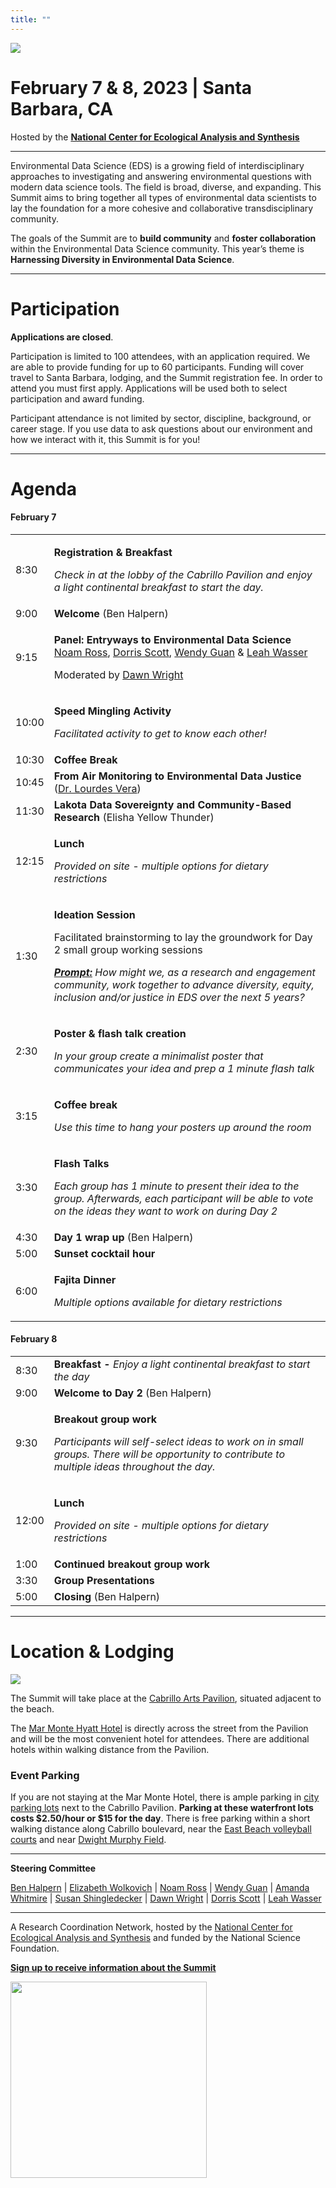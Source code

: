```yaml
---
title: ""
---
```


![](img/eds-banner-date-location.jpg){fig-align="center"}

# **February 7 & 8, 2023 \| Santa Barbara, CA**

Hosted by the [**National Center for Ecological Analysis and Synthesis**](https://www.nceas.ucsb.edu/)

------------------------------------------------------------------------

Environmental Data Science (EDS) is a growing field of interdisciplinary approaches to investigating and answering environmental questions with modern data science tools. The field is broad, diverse, and expanding. This Summit aims to bring together all types of environmental data scientists to lay the foundation for a more cohesive and collaborative transdisciplinary community.

The goals of the Summit are to **build community** and **foster collaboration** within the Environmental Data Science community. This year's theme is **Harnessing Diversity in Environmental Data Science**.

------------------------------------------------------------------------

# Participation

**Applications are closed**.

Participation is limited to 100 attendees, with an application required. We are able to provide funding for up to 60 participants. Funding will cover travel to Santa Barbara, lodging, and the Summit registration fee. In order to attend you must first apply. Applications will be used both to select participation and award funding.

Participant attendance is not limited by sector, discipline, background, or career stage. If you use data to ask questions about our environment and how we interact with it, this Summit is for you!

------------------------------------------------------------------------

# Agenda

#### **February 7**

+---------+---------------------------------------------------------------------------------------------------------------------------------------------------------------------------------------------+
| 8:30    | **Registration & Breakfast**                                                                                                                                                                |
|         |                                                                                                                                                                                             |
|         | *Check in at the lobby of the Cabrillo Pavilion and enjoy a light continental breakfast to start the day.*                                                                                  |
+---------+---------------------------------------------------------------------------------------------------------------------------------------------------------------------------------------------+
| 9:00    | **Welcome** (Ben Halpern)                                                                                                                                                                   |
+---------+---------------------------------------------------------------------------------------------------------------------------------------------------------------------------------------------+
| 9:15    | **Panel: Entryways to Environmental Data Science**\                                                                                                                                         |
|         | [Noam Ross](https://www.noamross.net/), [Dorris Scott](https://dscott.netlify.app/), [Wendy Guan](https://scholar.harvard.edu/wendy-guan/home) & [Leah Wasser](https://www.leahwasser.com/) |
|         |                                                                                                                                                                                             |
|         | Moderated by [Dawn Wright](https://dusk.geo.orst.edu/index.html)                                                                                                                            |
+---------+---------------------------------------------------------------------------------------------------------------------------------------------------------------------------------------------+
| 10:00   | **Speed Mingling Activity**                                                                                                                                                                 |
|         |                                                                                                                                                                                             |
|         | *Facilitated activity to get to know each other!*                                                                                                                                           |
+---------+---------------------------------------------------------------------------------------------------------------------------------------------------------------------------------------------+
| 10:30   | **Coffee Break**                                                                                                                                                                            |
+---------+---------------------------------------------------------------------------------------------------------------------------------------------------------------------------------------------+
| 10:45   | **From Air Monitoring to Environmental Data Justice** ([Dr. Lourdes Vera](https://lourdesvera.github.io/))                                                                                  |
+---------+---------------------------------------------------------------------------------------------------------------------------------------------------------------------------------------------+
| 11:30   | **Lakota Data Sovereignty and Community-Based Research** (Elisha Yellow Thunder)                                                                                                            |
+---------+---------------------------------------------------------------------------------------------------------------------------------------------------------------------------------------------+
| 12:15   | **Lunch**                                                                                                                                                                                   |
|         |                                                                                                                                                                                             |
|         | *Provided on site - multiple options for dietary restrictions*                                                                                                                              |
+---------+---------------------------------------------------------------------------------------------------------------------------------------------------------------------------------------------+
| 1:30    | **Ideation Session**                                                                                                                                                                        |
|         |                                                                                                                                                                                             |
|         | Facilitated brainstorming to lay the groundwork for Day 2 small group working sessions                                                                                                      |
|         |                                                                                                                                                                                             |
|         | [***Prompt:***]{.underline} *How might we, as a research and engagement community, work together to advance diversity, equity, inclusion and/or justice in EDS over the next 5 years?*      |
+---------+---------------------------------------------------------------------------------------------------------------------------------------------------------------------------------------------+
| 2:30    | **Poster & flash talk creation**                                                                                                                                                            |
|         |                                                                                                                                                                                             |
|         | *In your group create a minimalist poster that communicates your idea and prep a 1 minute flash talk*                                                                                       |
+---------+---------------------------------------------------------------------------------------------------------------------------------------------------------------------------------------------+
| 3:15    | **Coffee break**                                                                                                                                                                            |
|         |                                                                                                                                                                                             |
|         | *Use this time to hang your posters up around the room*                                                                                                                                     |
+---------+---------------------------------------------------------------------------------------------------------------------------------------------------------------------------------------------+
| 3:30    | **Flash Talks**                                                                                                                                                                             |
|         |                                                                                                                                                                                             |
|         | *Each group has 1 minute to present their idea to the group. Afterwards, each participant will be able to vote on the ideas they want to work on during Day 2*                              |
+---------+---------------------------------------------------------------------------------------------------------------------------------------------------------------------------------------------+
| 4:30    | **Day 1 wrap up** (Ben Halpern)                                                                                                                                                             |
+---------+---------------------------------------------------------------------------------------------------------------------------------------------------------------------------------------------+
| 5:00    | **Sunset cocktail hour**                                                                                                                                                                    |
+---------+---------------------------------------------------------------------------------------------------------------------------------------------------------------------------------------------+
| 6:00    | **Fajita Dinner**                                                                                                                                                                           |
|         |                                                                                                                                                                                             |
|         | *Multiple options available for dietary restrictions*                                                                                                                                       |
+---------+---------------------------------------------------------------------------------------------------------------------------------------------------------------------------------------------+

#### **February 8**

+----------+-------------------------------------------------------------------------------------------------------------------------------------------------+
| 8:30     | **Breakfast -** *Enjoy a light continental breakfast to start the day*                                                                          |
+----------+-------------------------------------------------------------------------------------------------------------------------------------------------+
| 9:00     | **Welcome to Day 2** (Ben Halpern)                                                                                                              |
+----------+-------------------------------------------------------------------------------------------------------------------------------------------------+
| 9:30     | **Breakout group work**                                                                                                                         |
|          |                                                                                                                                                 |
|          | *Participants will self-select ideas to work on in small groups. There will be opportunity to contribute to multiple ideas throughout the day.* |
+----------+-------------------------------------------------------------------------------------------------------------------------------------------------+
| 12:00    | **Lunch**                                                                                                                                       |
|          |                                                                                                                                                 |
|          | *Provided on site - multiple options for dietary restrictions*                                                                                  |
+----------+-------------------------------------------------------------------------------------------------------------------------------------------------+
| 1:00     | **Continued breakout group work**                                                                                                               |
+----------+-------------------------------------------------------------------------------------------------------------------------------------------------+
| 3:30     | **Group Presentations**                                                                                                                         |
+----------+-------------------------------------------------------------------------------------------------------------------------------------------------+
| 5:00     | **Closing** (Ben Halpern)                                                                                                                       |
+----------+-------------------------------------------------------------------------------------------------------------------------------------------------+

------------------------------------------------------------------------

# Location & Lodging

![](img/2M9A9814-Pano.jpg){fig-align="center"}

The Summit will take place at the [Cabrillo Arts Pavilion](https://cabrillopavilion.santabarbaraca.gov/), situated adjacent to the beach.

The [Mar Monte Hyatt Hotel](https://www.hyatt.com/en-US/hotel/california/mar-monte-hotel/sbars) is directly across the street from the Pavilion and will be the most convenient hotel for attendees. There are additional hotels within walking distance from the Pavilion.

### Event Parking

If you are not staying at the Mar Monte Hotel, there is ample parking in [city parking lots](https://goo.gl/maps/6iihTuXCtmYxbrEz9) next to the Cabrillo Pavilion. **Parking at these waterfront lots costs \$2.50/hour or \$15 for the day**. There is free parking within a short walking distance along Cabrillo boulevard, near the [East Beach volleyball courts](https://goo.gl/maps/YoLd2nJwcmH4cqhy7) and near [Dwight Murphy Field](https://goo.gl/maps/y82sUHe4TAHgDcLp9). \

------------------------------------------------------------------------

**Steering Committee**

[Ben Halpern](https://www.nceas.ucsb.edu/about-us/our-people) \| [Elizabeth Wolkovich](https://biodiversity.ubc.ca/people/faculty/elizabeth-m-wolkovich) \| [Noam Ross](https://www.noamross.net/) \| [Wendy Guan](https://scholar.harvard.edu/wendy-guan/home) \| [Amanda Whitmire](https://library.stanford.edu/people/thalassa) \| [Susan Shingledecker](https://www.esipfed.org/about/staff/susan-shingledecker) \| [Dawn Wright](https://dusk.geo.orst.edu/index.html) \| [Dorris Scott](https://dscott.netlify.app/) \| [Leah Wasser](https://www.leahwasser.com/)

------------------------------------------------------------------------

A Research Coordination Network, hosted by the [National Center for Ecological Analysis and Synthesis](https://www.nceas.ucsb.edu/) and funded by the National Science Foundation.

[**Sign up to receive information about the Summit**](https://landing.mailerlite.com/webforms/landing/a5o1r3)

![](img/NCEAS-full%20logo-4C.png){fig-align="center" width="314"}
